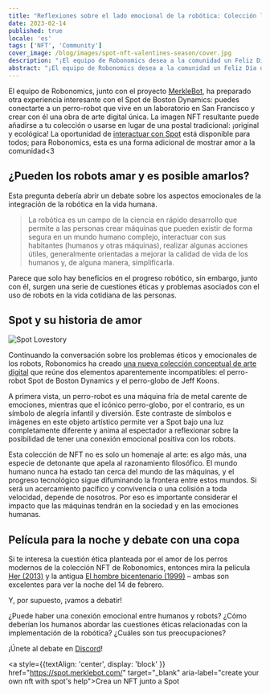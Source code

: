 ```yaml
---
title: "Reflexiones sobre el lado emocional de la robótica: Colección limitada de NFT para el Día de San Valentín"
date: 2023-02-14
published: true
locale: 'es'
tags: ['NFT', 'Community']
cover_image: /blog/images/spot-nft-valentines-season/cover.jpg
description: "¡El equipo de Robonomics desea a la comunidad un Feliz Día de San Valentín! Hoy, todos tenemos una razón más para hablar de nuestros sentimientos, expresar amor y gratitud, dar algo dulce y agradable a nuestra alma gemela, amigo - a quien nuestro corazón desee."
abstract: "¡El equipo de Robonomics desea a la comunidad un Feliz Día de San Valentín! Hoy, todos tenemos una razón más para hablar de nuestros sentimientos, expresar amor y gratitud, dar algo dulce y agradable a nuestra alma gemela, amigo - a quien nuestro corazón desee."
---
```


El equipo de Robonomics, junto con el proyecto [MerkleBot](https://merklebot.com/), ha preparado otra experiencia interesante con el Spot de Boston Dynamics: puedes conectarte a un perro-robot que vive en un laboratorio en San Francisco y crear con él una obra de arte digital única. La imagen NFT resultante puede añadirse a tu colección o usarse en lugar de una postal tradicional: ¡original y ecológica! La oportunidad de [interactuar con Spot](https://spot.merklebot.com/) está disponible para todos; para Robonomics, esta es una forma adicional de mostrar amor a la comunidad\<3

## ¿Pueden los robots amar y es posible amarlos?

Esta pregunta debería abrir un debate sobre los aspectos emocionales de la integración de la robótica en la vida humana.

> La robótica es un campo de la ciencia en rápido desarrollo que permite a las personas crear máquinas que pueden existir de forma segura en un mundo humano complejo, interactuar con sus habitantes (humanos y otras máquinas), realizar algunas acciones útiles, generalmente orientadas a mejorar la calidad de vida de los humanos y, de alguna manera, simplificarla.

Parece que solo hay beneficios en el progreso robótico, sin embargo, junto con él, surgen una serie de cuestiones éticas y problemas asociados con el uso de robots en la vida cotidiana de las personas.

## Spot y su historia de amor

![Spot Lovestory](/blog/images/spot-nft-valentines-season/spot_lovestory.png)

Continuando la conversación sobre los problemas éticos y emocionales de los robots, Robonomics ha creado [una nueva colección conceptual de arte digital](https://singular.app/collectibles/kusama/b437f70371c8622e02-MBVD-2023/16627505-b437f70371c8622e02-MBVD-2023-MBVD-2023-00000006) que reúne dos elementos aparentemente incompatibles: el perro-robot Spot de Boston Dynamics y el perro-globo de Jeff Koons.

A primera vista, un perro-robot es una máquina fría de metal carente de emociones, mientras que el icónico perro-globo, por el contrario, es un símbolo de alegría infantil y diversión. Este contraste de símbolos e imágenes en este objeto artístico permite ver a Spot bajo una luz completamente diferente y anima al espectador a reflexionar sobre la posibilidad de tener una conexión emocional positiva con los robots.

Esta colección de NFT no es solo un homenaje al arte: es algo más, una especie de detonante que apela al razonamiento filosófico. El mundo humano nunca ha estado tan cerca del mundo de las máquinas, y el progreso tecnológico sigue difuminando la frontera entre estos mundos. Si será un acercamiento pacífico y convivencia o una colisión a toda velocidad, depende de nosotros. Por eso es importante considerar el impacto que las máquinas tendrán en la sociedad y en las emociones humanas.

## Película para la noche y debate con una copa

Si te interesa la cuestión ética planteada por el amor de los perros modernos de la colección NFT de Robonomics, entonces mira la película [Her (2013)](https://www.imdb.com/title/tt1798709/) y la antigua [El hombre bicentenario (1999)](https://www.imdb.com/title/tt0182789/) – ambas son excelentes para ver la noche del 14 de febrero.

Y, por supuesto, ¡vamos a debatir!

¿Puede haber una conexión emocional entre humanos y robots? ¿Cómo deberían los humanos abordar las cuestiones éticas relacionadas con la implementación de la robótica? ¿Cuáles son tus preocupaciones?

¡Únete al debate en [Discord](https://discord.gg/dyFgwHfCN7)!

<a style={{textAlign: 'center', display: 'block' }} href="https://spot.merklebot.com/" target="_blank" aria-label="create your own nft with spot's help">Crea un NFT junto a Spot</a>